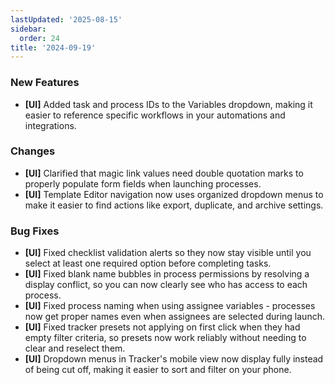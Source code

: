 ```yaml
---
lastUpdated: '2025-08-15'
sidebar:
  order: 24
title: '2024-09-19'
---
```


### New Features

- **[UI]** Added task and process IDs to the Variables dropdown, making it easier to reference specific workflows in your automations and integrations.

### Changes

- **[UI]** Clarified that magic link values need double quotation marks to properly populate form fields when launching processes.
- **[UI]** Template Editor navigation now uses organized dropdown menus to make it easier to find actions like export, duplicate, and archive settings.

### Bug Fixes

- **[UI]** Fixed checklist validation alerts so they now stay visible until you select at least one required option before completing tasks.
- **[UI]** Fixed blank name bubbles in process permissions by resolving a display conflict, so you can now clearly see who has access to each process.
- **[UI]** Fixed process naming when using assignee variables - processes now get proper names even when assignees are selected during launch.
- **[UI]** Fixed tracker presets not applying on first click when they had empty filter criteria, so presets now work reliably without needing to clear and reselect them.
- **[UI]** Dropdown menus in Tracker's mobile view now display fully instead of being cut off, making it easier to sort and filter on your phone.